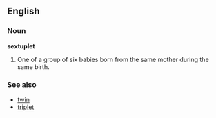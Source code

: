 ==English==
===Noun===
'''sextuplet'''
#One of a group of six babies born from the same mother during the same birth.

===See also===
*[[twin]]
*[[triplet]]